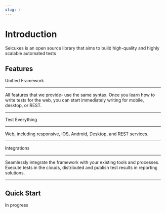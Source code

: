 ```yaml
---
slug: /
---
```



# Introduction

Selcukes is an open source library that aims to build high-quality and highly scalable automated tests

## Features

Unified Framework
****
All features that we provide- use the same syntax.
Once you learn how to write tests for the web, you can start immediately writing for mobile, desktop, or REST.
****

Test Everything
****
Web, including responsive, iOS, Android, Desktop, and REST services.
****

Integrations
****
Seamlessly integrate the framework with your existing tools and processes.
Execute tests in the clouds, distributed and publish test results in reporting solutions.
****

## Quick Start
In progress

